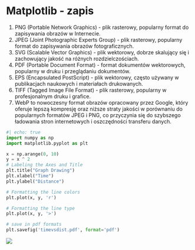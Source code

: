 # Matplotlib - zapis

1. PNG (Portable Network Graphics) - plik rasterowy, popularny format do zapisywania obrazów w Internecie. 
2. JPEG (Joint Photographic Experts Group) - plik rasterowy, popularny format do zapisywania obrazów fotograficznych. 
3. SVG (Scalable Vector Graphics) - plik wektorowy, dobrze skalujący się i zachowujący jakość na różnych rozdzielczościach. 
4. PDF (Portable Document Format) - format dokumentów wektorowych, popularny w druku i przeglądaniu dokumentów. 
5. EPS (Encapsulated PostScript) - plik wektorowy, często używany w publikacjach naukowych i materiałach drukowanych. 
6. TIFF (Tagged Image File Format) - plik rasterowy, popularny w profesjonalnym druku i grafice. 
7. WebP to nowoczesny format obrazów opracowany przez Google, który oferuje lepszą kompresję oraz niższe straty jakości w porównaniu do popularnych formatów JPEG i PNG, co przyczynia się do szybszego ładowania stron internetowych i oszczędności transferu danych.


```python
#| echo: true
import numpy as np
import matplotlib.pyplot as plt

x = np.arange(0, 10)
y = x ^ 2
# Labeling the Axes and Title
plt.title("Graph Drawing")
plt.xlabel("Time")
plt.ylabel("Distance")

# Formatting the line colors
plt.plot(x, y, 'r')

# Formatting the line type
plt.plot(x, y, '>')

# save in pdf formats
plt.savefig('timevsdist.pdf', format='pdf')

```

![](m6.png)